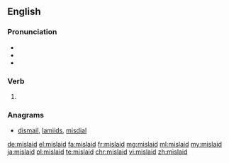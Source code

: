 ==English==

===Pronunciation===
* {{IPA|/mɪsˈleɪd/|lang=en}}
* {{audio|en-us-mislaid.ogg|Audio (US)|lang=en}}
* {{rhymes|eɪd|lang=en}}

===Verb===
{{head|en|verb form}}

# {{en-past of|mislay}}

===Anagrams===
* [[dismail#English|dismail]], [[lamiids#English|lamiids]], [[misdial#English|misdial]]

[[de:mislaid]]
[[el:mislaid]]
[[fa:mislaid]]
[[fr:mislaid]]
[[mg:mislaid]]
[[ml:mislaid]]
[[my:mislaid]]
[[ja:mislaid]]
[[pl:mislaid]]
[[te:mislaid]]
[[chr:mislaid]]
[[vi:mislaid]]
[[zh:mislaid]]